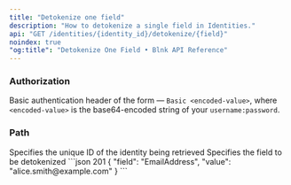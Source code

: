 ```yaml
---
title: "Detokenize one field"
description: "How to detokenize a single field in Identities."
api: "GET /identities/{identity_id}/detokenize/{field}"
noindex: true
"og:title": "Detokenize One Field • Blnk API Reference"
---
```



### Authorization
Basic authentication header of the form — `Basic <encoded-value>`, where `<encoded-value>` is the base64-encoded string of your `username:password`.

### Path
<ParamField path="identity_id" type="string">
  Specifies the unique ID of the identity being retrieved
</ParamField>
<ParamField path="field" type="string">
  Specifies the field to be detokenized
</ParamField>

<ResponseExample>
```json 201
{
  "field": "EmailAddress",
  "value": "alice.smith@example.com"
}
```
</ResponseExample>

<NeedHelp />
